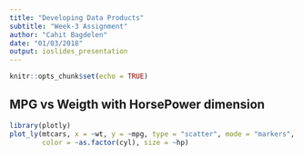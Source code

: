 ```yaml
---
title: "Developing Data Products"
subtitle: "Week-3 Assignment"
author: "Cahit Bagdelen"
date: "01/03/2018"
output: ioslides_presentation
---
```


```r
knitr::opts_chunk$set(echo = TRUE)
```


## MPG vs Weigth with HorsePower dimension

```r
library(plotly)
plot_ly(mtcars, x = ~wt, y = ~mpg, type = "scatter", mode = "markers", 
        color = ~as.factor(cyl), size = ~hp)
```
